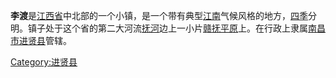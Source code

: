 {{multiple issues|
{{Expand|time=2011-12-16T16:33:09+00:00}}
{{Unreferenced|time=2011-12-16T16:33:09+00:00}}
}}
'''李渡'''是[[江西省|江西省]]中北部的一个小镇，是一个带有典型[[江南|江南]]气候风格的地方，[[四季|四季]]分明。镇子处于这个省的第二大河流[[抚河|抚河]]边上一小片[[赣抚平原|赣抚平原]]上。在行政上隶属[[南昌市|南昌市]][[进贤县|进贤县]]管辖。

[[Category:进贤县|Category:进贤县]]